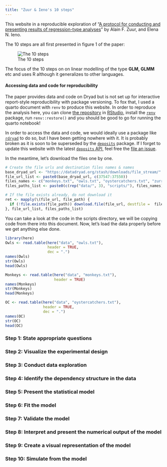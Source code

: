 ```yaml
---
title: "Zuur & Ieno's 10 steps"
---
```


This website in a reproducible exploration of "[A protocol for conducting and presenting results of regression-type analyses](https://besjournals.onlinelibrary.wiley.com/doi/10.1111/2041-210X.12577)" by Alain F. Zuur, and Elena N. Ieno.

The 10 steps are all first presented in figure 1 of the paper:

![The 10 steps](https://besjournals.onlinelibrary.wiley.com/cms/asset/17c3d76c-f2e6-4e2a-a117-581a303cdaef/mee312577-fig-0001-m.png){fig-align="center"}

The focus of the 10 steps on on linear modelling of the type **GLM, GLMM** etc and uses R although it generalizes to other languages.

#### Accessing data and code for reproducibility

The paper provides data and code on Dryad but is not set up for interactive report-style reproducibility with package versioning. To fox that, I used a quarto document with `renv` to produce this website. In order to reproduce the analysis here, you can clone [the repository](https://github.com/VLucet/ZuurIeno10steps) in [RStudio](https://happygitwithr.com/new-github-first#new-rstudio-project-via-git), install the [`renv`](https://rstudio.github.io/renv/articles/renv.html) package, run `renv::restore()` and you should be good to go for running the quarto notebook!

In order to access the data and code, we would ideally use a package like [`rdryad`](https://github.com/ropensci/rdryad) to do so, but I have been getting nowhere with it. It is probably broken as it is soon to be superseded by the [`deposits`](https://github.com/ropenscilabs/deposits) package. If I forget to update this website with the latest [`deposits` API](https://github.com/ropenscilabs/deposits/issues/41), feel free the [file an issue](https://github.com/VLucet/ZuurIeno10steps/issues).

In the meantime, let's download the files one by one.

```r
# Create the file urls and destination files names & names
base_dryad_url <- "https://datadryad.org/stash/downloads/file_stream/"
file_url_list <- paste0(base_dryad_url, c(37547:37550))
files_names <- c("monkeys.txt", "owls.txt", "oystercatchers.txt", "zurr_iena_2016.R")
files_paths_list <- paste0(c(rep("data/", 3), "scripts/"), files_names)

# If the file exists already, do not download it
ret <- mapply(\(file_url, file_path) {
  if (!file.exists(file_path)) download.file(file_url, destfile =  file_path)
}, file_url_list, files_paths_list)
```

You can take a look at the code in the scripts directory, we will be copying code from there into this document. Now, let's load the data properly before we get anything else done.

```r
library(here)
Owls <- read.table(here("data", "owls.txt"), 
                   header = TRUE,
                   dec = ".")
names(Owls)
str(Owls)
head(Owls)
```

```r
Monkeys <- read.table(here("data", "monkeys.txt"), 
                      header = TRUE)
names(Monkeys)
str(Monkeys)
head(Monkeys)
```

```r
OC <- read.table(here("data", "oystercatchers.txt"), 
                 header = TRUE,
                 dec = ".")
names(OC)
str(OC)
head(OC)
```

### Step 1: State appropriate questions

### Step 2: Visualize the experimental design

### Step 3: Conduct data exploration

### Step 4: Identify the dependency structure in the data

### Step 5: Present the statistical model

### Step 6: Fit the model

### Step 7: Validate the model

### Step 8: Interpret and present the numerical output of the model

### Step 9: Create a visual representation of the model

### Step 10: Simulate from the model
